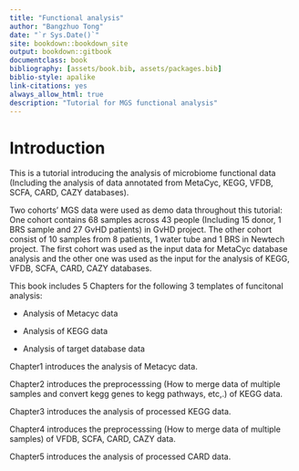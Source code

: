 ```yaml
--- 
title: "Functional analysis"
author: "Bangzhuo Tong"
date: "`r Sys.Date()`"
site: bookdown::bookdown_site
output: bookdown::gitbook
documentclass: book
bibliography: [assets/book.bib, assets/packages.bib]
biblio-style: apalike
link-citations: yes
always_allow_html: true
description: "Tutorial for MGS functional analysis"
---
```


# Introduction
This is a tutorial introducing the analysis of microbiome functional data (Including the analysis of data annotated from MetaCyc, KEGG, VFDB, SCFA, CARD, CAZY databases).

Two cohorts' MGS data were used as demo data throughout this tutorial: One cohort contains 68 samples across 43 people (Including 15 donor, 1 BRS sample and 27 GvHD patients) in GvHD project. The other cohort consist of 10 samples from 8 patients, 1 water tube and 1 BRS in Newtech project. The first cohort was used as the input data for MetaCyc database analysis and the other one was used as the input for the analysis of KEGG, VFDB, SCFA, CARD, CAZY databases.

This book includes 5 Chapters for the following 3 templates of funcitonal analysis:

* Analysis of Metacyc data

* Analysis of KEGG data

* Analysis of target database data

Chapter1 introduces the analysis of Metacyc data.

Chapter2 introduces the preprocesssing (How to merge data of multiple samples and convert kegg genes to kegg pathways, etc,.) of KEGG data.

Chapter3 introduces the analysis of processed KEGG data.

Chapter4 introduces the preprocesssing (How to merge data of multiple samples) of VFDB, SCFA, CARD, CAZY data.

Chapter5 introduces the analysis of processed CARD data.



